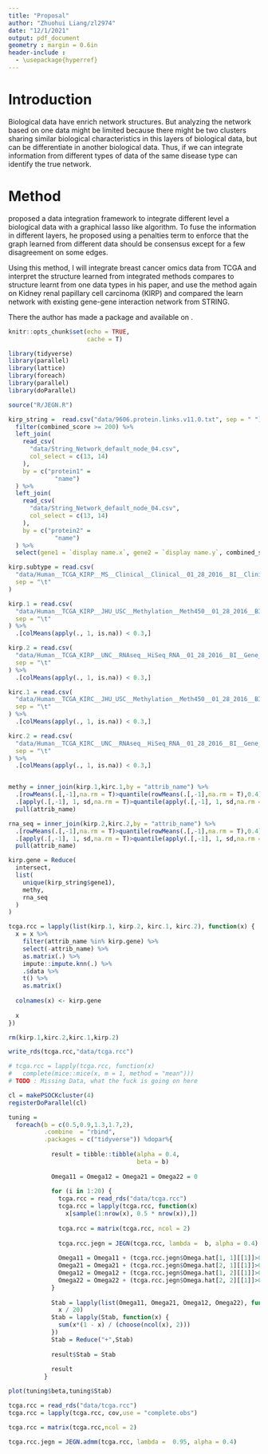```yaml
---
title: "Proposal"
author: "Zhuohui Liang/zl2974"
date: "12/1/2021"
output: pdf_document
geometry : margin = 0.6in
header-include :
  - \usepackage{hyperref}
---
```



\begin{abstract}
Goal : We try to identify the subtypes of breast cancer with a data integration method based on graphical models

Method : Data integration with graphical models

Data : TCGA
\end{abstract}

# Introduction

Biological data have enrich network structures. But analyzing the network based on one data might be limited because there might be two clusters sharing similar biological characteristics in this layers of biological data, but can be differentiate in another biological data. Thus, if we can integrate information from different types of data of the same disease type can identify the true network.

# Method

\cite{chu2019integration} proposed a data integration framework to integrate different level a biological data with a graphical lasso like algorithm. To fuse the information in different layers, he proposed using a penalties term to enforce that the graph learned from different data should be consensus except for a few disagreement on some edges.

Using this method, I will integrate breast cancer omics data from TCGA and interpret the structure learned from integrated methods compares to structure learnt from one data types in his paper, and use the method again on  Kidney renal papillary cell carcinoma (KIRP) and compared the learn network with existing gene-gene interaction network from STRING.

There the author has made a package and available on \href{https://github.com/Zhangxf-ccnu/JEGN}{Github}.



```r
knitr::opts_chunk$set(echo = TRUE,
                      cache = T)

library(tidyverse)
library(parallel)
library(lattice)
library(foreach)
library(parallel)
library(doParallel)

source("R/JEGN.R")

```


```r
kirp_string =  read.csv("data/9606.protein.links.v11.0.txt", sep = " ") %>%
  filter(combined_score >= 200) %>% 
  left_join(
    read_csv(
      "data/String_Network_default_node_04.csv",
      col_select = c(13, 14)
    ),
    by = c("protein1" =
             "name")
  ) %>%
  left_join(
    read_csv(
      "data/String_Network_default_node_04.csv",
      col_select = c(13, 14)
    ),
    by = c("protein2" =
             "name")
  ) %>%
  select(gene1 = `display name.x`, gene2 = `display name.y`, combined_score)

kirp.subtype = read.csv(
  "data/Human__TCGA_KIRP__MS__Clinical__Clinical__01_28_2016__BI__Clinical__Firehose.tsi",
  sep = "\t"
)

kirp.1 = read.csv(
  "data/Human__TCGA_KIRP__JHU_USC__Methylation__Meth450__01_28_2016__BI__Gene__Firehose_Methylation_Prepocessor.cct.gz",
  sep = "\t"
) %>%
  .[colMeans(apply(., 1, is.na)) < 0.3,]

kirp.2 = read.csv(
  "data/Human__TCGA_KIRP__UNC__RNAseq__HiSeq_RNA__01_28_2016__BI__Gene__Firehose_RSEM_log2.cct.gz",
  sep = "\t"
) %>%
  .[colMeans(apply(., 1, is.na)) < 0.3,]

kirc.1 = read.csv(
  "data/Human__TCGA_KIRC__JHU_USC__Methylation__Meth450__01_28_2016__BI__Gene__Firehose_Methylation_Prepocessor.cct.gz",
  sep = "\t"
) %>%
  .[colMeans(apply(., 1, is.na)) < 0.3,]

kirc.2 = read.csv(
  "data/Human__TCGA_KIRC__UNC__RNAseq__HiSeq_RNA__01_28_2016__BI__Gene__Firehose_RSEM_log2.cct.gz",
  sep = "\t"
) %>%
  .[colMeans(apply(., 1, is.na)) < 0.3,]


methy = inner_join(kirp.1,kirc.1,by = "attrib_name") %>% 
  .[rowMeans(.[,-1],na.rm = T)>quantile(rowMeans(.[,-1],na.rm = T),0.4),] %>% 
  .[apply(.[,-1], 1, sd,na.rm = T)>quantile(apply(.[,-1], 1, sd,na.rm = T),0.4),] %>% 
  pull(attrib_name)

rna_seq = inner_join(kirp.2,kirc.2,by = "attrib_name") %>% 
  .[rowMeans(.[,-1],na.rm = T)>quantile(rowMeans(.[,-1],na.rm = T),0.4),] %>% 
  .[apply(.[,-1], 1, sd,na.rm = T)>quantile(apply(.[,-1], 1, sd,na.rm = T),0.4),] %>% 
  pull(attrib_name)

kirp.gene = Reduce(
  intersect,
  list(
    unique(kirp_string$gene1),
    methy,
    rna_seq
  )
)

tcga.rcc = lapply(list(kirp.1, kirp.2, kirc.1, kirc.2), function(x) {
  x = x %>%
    filter(attrib_name %in% kirp.gene) %>%
    select(-attrib_name) %>%
    as.matrix(.) %>% 
    impute::impute.knn(.) %>% 
    .$data %>% 
    t() %>%
    as.matrix()
  
  colnames(x) <- kirp.gene
  
  x
})

rm(kirp.1,kirc.2,kirc.1,kirp.2)

write_rds(tcga.rcc,"data/tcga.rcc")

# tcga.rcc = lapply(tcga.rcc, function(x)
#   complete(mice::mice(x, m = 1, method = "mean")))
# TODO : Missing Data, what the fuck is going on here
```


```r

cl = makePSOCKcluster(4)
registerDoParallel(cl)

tuning = 
  foreach(b = c(0.5,0.9,1.3,1.7,2),
          .combine  = "rbind",
          .packages = c("tidyverse")) %dopar%{
            
            result = tibble::tibble(alpha = 0.4,
                                    beta = b)
            
            Omega11 = Omega12 = Omega21 = Omega22 = 0
            
            for (i in 1:20) {
              tcga.rcc = read_rds("data/tcga.rcc")
              tcga.rcc = lapply(tcga.rcc, function(x)
                x[sample(1:nrow(x), 0.5 * nrow(x)),])
              
              tcga.rcc = matrix(tcga.rcc, ncol = 2)
              
              tcga.rcc.jegn = JEGN(tcga.rcc, lambda =  b, alpha = 0.4)
              
              Omega11 = Omega11 + (tcga.rcc.jegn$Omega.hat[1, 1][[1]]>0)
              Omega21 = Omega21 + (tcga.rcc.jegn$Omega.hat[2, 1][[1]]>0)
              Omega12 = Omega12 + (tcga.rcc.jegn$Omega.hat[1, 2][[1]]>0)
              Omega22 = Omega22 + (tcga.rcc.jegn$Omega.hat[2, 2][[1]]>0)
            }
            
            Stab = lapply(list(Omega11, Omega21, Omega12, Omega22), function(x)
              x / 20)
            Stab = lapply(Stab, function(x) {
              sum(x*(1 - x) / (choose(ncol(x), 2)))
            })
            Stab = Reduce("+",Stab)
            
            result$Stab = Stab
            
            result
          }
```


```r
plot(tuning$beta,tuning$Stab)
```


```r
tcga.rcc = read_rds("data/tcga.rcc")
tcga.rcc = lapply(tcga.rcc, cov,use = "complete.obs")

tcga.rcc = matrix(tcga.rcc,ncol = 2)

tcga.rcc.jegn = JEGN.admm(tcga.rcc, lambda =  0.95, alpha = 0.4)
```


\bibliographystyle{apalike} 
\bibliography{scholar}